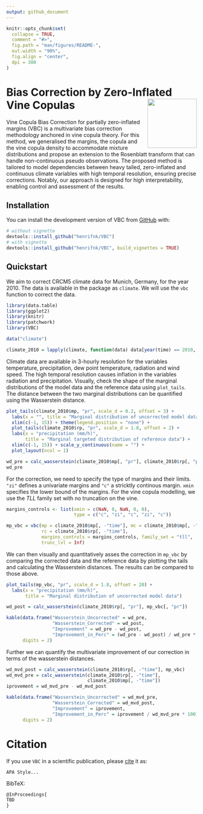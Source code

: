 ```yaml
---
output: github_document
---
```


<!-- README.md is generated from README.Rmd. Please edit that file -->

```r
knitr::opts_chunk$set(
  collapse = TRUE,
  comment = "#>",
  fig.path = "man/figures/README-",
  out.width = "90%",
  fig.align = "center",
  dpi = 300
)
```

# Bias Correction by Zero-Inflated Vine Copulas <img src="man/figures/logo.svg" align="right" height="130" alt="" />

<!-- badges: start -->
<!-- badges: end -->

Vine Copula Bias Correction for partially zero-inflated margins (VBC) is a  multivariate bias correction methodology anchored in vine copula theory. For this method, we generalised the margins, the copula and the vine copula density to accommodate mixture distributions and propose an extension to the Rosenblatt transform that can handle non-continuous pseudo observations. The proposed method is tailored to model dependencies between heavy tailed, zero-inflated and continuous climate variables with high temporal resolution, ensuring precise corrections. Notably, our approach is designed for high interpretability, enabling control and assessment of the results. 

## Installation

You can install the development version of VBC from [GitHub](https://github.com/) with:

``` r
# without vignette
devtools::install_github("henrifnk/VBC")
# with vignette
devtools::install_github("henrifnk/VBC", build_vignettes = TRUE)
```

## Quickstart

We aim to correct CRCM5 climate data for Munich, Germany, for the year 2010.
The data is available in the package as `climate`.
We will use the `vbc` function to correct the data. 


```r
library(data.table)
library(ggplot2)
library(knitr)
library(patchwork)
library(VBC)

data("climate")

climate_2010 = lapply(climate, function(data) data[year(time) == 2010, ])
```

Climate data are available in 3-hourly resolution for the variables temperature, precipitation, dew point temperature, radiation and wind speed.
The high temporal resolution causes inflation in the variables radiation and precipitation. 
Visually, check the shape of the marginal distributions of the model data and the reference data using `plot_tails`.
The distance between the two marginal distributions can be quantified using the Wasserstein distance. 

```r
plot_tails(climate_2010$mp, "pr", scale_d = 0.2, offset = 3) +
  labs(x = "", title = "Marginal distribution of uncorrected model data") +
  xlim(c(-1, 15)) + theme(legend.position = "none") +
  plot_tails(climate_2010$rp, "pr", scale_d = 1.8, offset = 2) +
  labs(x = "precipitation (mm/h)",  
       title = "Marginal targeted distribution of reference data") +
  xlim(c(-1, 15)) + scale_y_continuous(name = "") +
  plot_layout(ncol = 1) 

wd_pre = calc_wasserstein(climate_2010$mp[, "pr"], climate_2010$rp[, "pr"])
wd_pre
```

For the correction, we need to specify the type of margins and their limits.
`"zi"` defines a univariate margins and `"c"` a stricktly continous margin.
`xmin` specifies the lower bound of the margins.
For the vine copula modelling, we use the *TLL* family set with no truncation
on the vine.

```r
margins_controls <- list(xmin = c(NaN, 0, NaN, 0, 0),
                         type = c("c", "zi", "c", "zi", "c"))

mp_vbc = vbc(mp = climate_2010$mp[, -"time"], mc = climate_2010$mp[, -"time"],
             rc = climate_2010$rp[, -"time"],
             margins_controls = margins_controls, family_set = "tll",
             trunc_lvl = Inf)    
```

We can then visually and quantitatively asses the correction in `mp_vbc` by
comparing the corrected data and the reference data by plotting the tails and
calculating the Wasserstein distances.
The results can be compared to those above.


```r
plot_tails(mp_vbc, "pr", scale_d = 1.8, offset = 20) +
  labs(x = "precipitation (mm/h)",
       title = "Marginal distribution of uncorrected model data")
```

```r
wd_post = calc_wasserstein(climate_2010$rp[, "pr"], mp_vbc[, "pr"])

kable(data.frame("Wasserstein_Uncorrected" = wd_pre,
                 "Wasserstein_Corrected" = wd_post,
                 "Improvement" = wd_pre - wd_post,
                 "Improvement_in_Perc" = (wd_pre - wd_post) / wd_pre * 100),
      digits = 2)
```

Further we can quantify the multivariate improvement of our correction in 
terms of the wasserstein distances.

```r
wd_mvd_post = calc_wasserstein(climate_2010$rp[, -"time"], mp_vbc)
wd_mvd_pre = calc_wasserstein(climate_2010$rp[, -"time"],
                              climate_2010$mp[, -"time"])
iprovement = wd_mvd_pre - wd_mvd_post

kable(data.frame("Wasserstein_Uncorrected" = wd_mvd_pre,
                 "Wasserstein_Corrected" = wd_mvd_post,
                 "Improvement" = iprovement,
                 "Improvement_in_Perc" = iprovement / wd_mvd_pre * 100),
      digits = 2)

```

# Citation

If you use `VBC` in a scientific publication, please
[cite](TBD) it as:

    APA Style...

BibTeX:

``` tex
@InProceedings{
TBD
}
```
